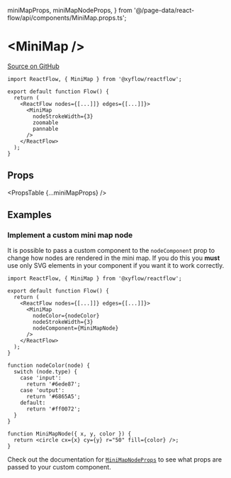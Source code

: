   miniMapProps,
  miniMapNodeProps,
} from '@/page-data/react-flow/api/components/MiniMap.props.ts';

# &lt;MiniMap />

[Source on GitHub](https://github.com/wbkd/react-flow/blob/f919cb152dd5a92ec3b4d7e4568ffe099bc2af39/packages/react/src/additional-components/MiniMap/MiniMap.tsx#L40)

```tsx
import ReactFlow, { MiniMap } from '@xyflow/reactflow';

export default function Flow() {
  return (
    <ReactFlow nodes={[...]]} edges={[...]]}>
      <MiniMap
        nodeStrokeWidth={3}
        zoomable
        pannable
      />
    </ReactFlow>
  );
}

```

## Props

<PropsTable {...miniMapProps} />

## Examples

### Implement a custom mini map node

It is possible to pass a custom component to the `nodeComponent` prop to change
how nodes are rendered in the mini map. If you do this you **must** use only
SVG elements in your component if you want it to work correctly.

```tsx
import ReactFlow, { MiniMap } from '@xyflow/reactflow';

export default function Flow() {
  return (
    <ReactFlow nodes={[...]]} edges={[...]]}>
      <MiniMap
        nodeColor={nodeColor}
        nodeStrokeWidth={3}
        nodeComponent={MiniMapNode}
      />
    </ReactFlow>
  );
}

function nodeColor(node) {
  switch (node.type) {
    case 'input':
      return '#6ede87';
    case 'output':
      return '#6865A5';
    default:
      return '#ff0072';
  }
}

function MiniMapNode({ x, y, color }) {
  return <circle cx={x} cy={y} r="50" fill={color} />;
}
```

Check out the documentation for [`MiniMapNodeProps`](/react-flow/api/types/MiniMapNodeProps)
to see what props are passed to your custom component.
